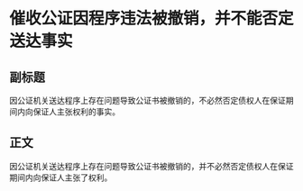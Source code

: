 # 催收公证因程序违法被撤销，并不能否定送达事实
## 副标题
因公证机关送达程序上存在问题导致公证书被撤销的，不必然否定债权人在保证期间内向保证人主张权利的事实。
## 正文
因公证机关送达程序上存在问题导致公证书被撤销的，并不必然否定债权人在保证期间内向保证人主张了权利。